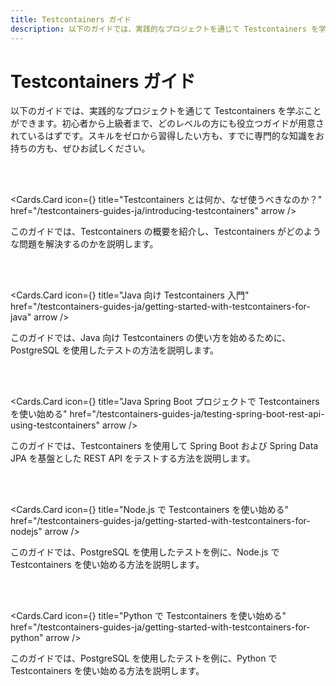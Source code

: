 ```yaml
---
title: Testcontainers ガイド
description: 以下のガイドでは、実践的なプロジェクトを通じて Testcontainers を学ぶことができます。初心者から上級者まで、どのレベルの方にも役立つガイドが用意されているはずです。スキルをゼロから習得したい方も、すでに専門的な知識をお持ちの方も、ぜひお試しください。
---
```



# Testcontainers ガイド

以下のガイドでは、実践的なプロジェクトを通じて Testcontainers を学ぶことができます。初心者から上級者まで、どのレベルの方にも役立つガイドが用意されているはずです。スキルをゼロから習得したい方も、すでに専門的な知識をお持ちの方も、ぜひお試しください。

<br />
<br />

<Cards.Card
  icon={<FiHexagon />}
  title="Testcontainers とは何か、なぜ使うべきなのか？"
  href="/testcontainers-guides-ja/introducing-testcontainers"
  arrow
/>

このガイドでは、Testcontainers の概要を紹介し、Testcontainers がどのような問題を解決するのかを説明します。

<br />
<br />

<Cards.Card
  icon={<FaJava />}
  title="Java 向け Testcontainers 入門"
  href="/testcontainers-guides-ja/getting-started-with-testcontainers-for-java"
  arrow
/>

このガイドでは、Java 向け Testcontainers の使い方を始めるために、PostgreSQL を使用したテストの方法を説明します。

<br />
<br />

<Cards.Card
  icon={<SiSpring />}
  title="Java Spring Boot プロジェクトで Testcontainers を使い始める"
  href="/testcontainers-guides-ja/testing-spring-boot-rest-api-using-testcontainers"
  arrow
/>

このガイドでは、Testcontainers を使用して Spring Boot および Spring Data JPA を基盤とした REST API をテストする方法を説明します。

<br />
<br />

<Cards.Card
  icon={<FaNodeJs />}
  title="Node.js で Testcontainers を使い始める"
  href="/testcontainers-guides-ja/getting-started-with-testcontainers-for-nodejs"
  arrow
/>

このガイドでは、PostgreSQL を使用したテストを例に、Node.js で Testcontainers を使い始める方法を説明します。

<br />
<br />

<Cards.Card
  icon={<FaPython />}
  title="Python で Testcontainers を使い始める"
  href="/testcontainers-guides-ja/getting-started-with-testcontainers-for-python"
  arrow
/>

このガイドでは、PostgreSQL を使用したテストを例に、Python で Testcontainers を使い始める方法を説明します。

